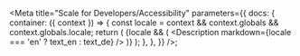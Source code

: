 
<Meta
  title="Scale for Developers/Accessibility"
  parameters={{
    docs: {
      container: ({ context }) => {
        const locale = context && context.globals && context.globals.locale;
        return (
          <DocsContainer context={context}>
            {locale && (
              <Description markdown={locale === 'en' ? text_en : text_de} />
            )}
          </DocsContainer>
        );
      },
    },
  }}
/>;
